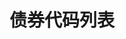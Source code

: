 ---
title: '债券代码列表'
openapi: '/api-reference/market-data/bonds/zh/openapi.yaml GET /market-data/v1/bonds/tickers'
---